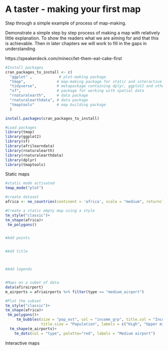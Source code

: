 # A taster - making your first map  {#taster} 

Step through a simple example of process of map-making.

Demonstrate a simple step by step process of making a map with relatively little explanation. To show the readers what we are aiming for and that this is achievable. Then in later chapters we will work to fill in the gaps in understanding

https://speakerdeck.com/minecr/let-them-eat-cake-first

```r
#Install packages
cran_packages_to_install <- c(
  "ggplot" ,            # plot-making package
  "tmap",              # map-making package for static and interactive maps
  "tidyverse",         # metapackage containing dplyr, ggplot2 and other packages
  "sf",                # package for working with spatial data
  "rnaturalearth",     # data package
  "rnaturalearthdata", # data package
  "tmaptools"          # map building package
  )

install.packages(cran_packages_to_install)

#Load packages
library(tmap)
library(ggplot2)
library(sf)
library(afrilearndata)
library(rnaturalearth)
library(rnaturalearthdata)
library(dplyr)
library(tmaptools)

```

Static maps
```r
#static mode activated
tmap_mode("plot")

#create dataset
africa <- ne_countries(continent = 'africa', scale = "medium", returnclass = "sf")

#Create a static empty map using a style
tm_style("classic")+
tm_shape(africa)+
 tm_polygons()


#Add points


#Add title



#Add legends


#Maps on a subet of data
data(afirairport)
m_airports = afriairports %>% filter(type == "medium_airport")

#Plot the subset
tm_style("classic")+
tm_shape(africa)+
 tm_polygons()+
     tm_bubbles(size = "pop_est", col = "income_grp", title.col = "Income level",
                title.size = "Population", labels = c("High", "Upper middle", "Lower middle", "Lower"))+
  tm_shape(m_airports)+
    tm_dots(col = "type", palette="red", labels = "Medium airport")
```

Interactive maps